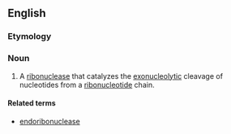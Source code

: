 ==English==
===Etymology===

{{prefix|exo|ribonuclease}}

===Noun===
{{en-noun}}

#{{enzyme}} A [[ribonuclease]] that catalyzes the [[exonucleolytic]] cleavage of nucleotides from a [[ribonucleotide]] chain.

====Related terms====
*[[endoribonuclease]]